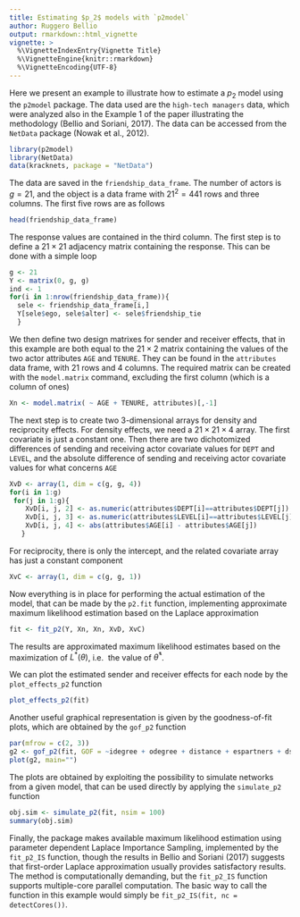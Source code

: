 ```yaml
---
title: Estimating $p_2$ models with `p2model`
author: Ruggero Bellio
output: rmarkdown::html_vignette
vignette: >
  %\VignetteIndexEntry{Vignette Title}
  %\VignetteEngine{knitr::rmarkdown}
  %\VignetteEncoding{UTF-8}
---
```


Here we present an example to illustrate how to estimate a $p_2$ model using
the `p2model` package.  The data used are the `high-tech managers` data, which were analyzed also in the  Example 1 of the paper illustrating 
the methodology (Bellio and Soriani, 2017). The data can be accessed
from the `NetData` package (Nowak et al., 2012).

```r
library(p2model)
library(NetData)
data(kracknets, package = "NetData")
```

The data are saved in the `friendship_data_frame`. The number of actors is $g=21$, and the object is a  data frame
with $21^2=441$ rows and three columns. The first five rows are as follows
```r
head(friendship_data_frame)
```
The response values are contained in the third column.  The first step is to define a $21 \times 21$ adjacency matrix containing the response. This can be done with a simple loop
```r
g <- 21
Y <- matrix(0, g, g)
ind <- 1
for(i in 1:nrow(friendship_data_frame)){
  sele <- friendship_data_frame[i,]
  Y[sele$ego, sele$alter] <- sele$friendship_tie 	
  }
```
We then define two design matrixes for sender and receiver effects, that in this example are both equal to the $21 \times 2$
matrix containing the values of the two actor attributes `AGE` and 
`TENURE`. They  can be found in the `attributes` data frame,
with 21 rows and 4 columns. The required  matrix  can be created with the `model.matrix` command, excluding the first column (which is a 
column of ones)
```r
Xn <- model.matrix( ~ AGE + TENURE, attributes)[,-1]     
```
The next step is to create two 3-dimensional arrays for density and reciprocity effects. For density effects, we need a $21 \times 21 \times 4$ 
array. The first covariate is just a constant one. Then there are two 
dichotomized differences of sending and receiving actor covariate values for `DEPT` and `LEVEL`, and  the absolute difference of sending and receiving actor covariate values
for what concerns `AGE`
```r
XvD <- array(1, dim = c(g, g, 4))
for(i in 1:g)
 for(j in 1:g){ 
    XvD[i, j, 2] <- as.numeric(attributes$DEPT[i]==attributes$DEPT[j])
    XvD[i, j, 3] <- as.numeric(attributes$LEVEL[i]==attributes$LEVEL[j])
    XvD[i, j, 4] <- abs(attributes$AGE[i] - attributes$AGE[j])
   }
```
For reciprocity, there is only the intercept, and the related covariate array has just a  constant component
```r
XvC <- array(1, dim = c(g, g, 1))     
```
Now everything is in place for performing the actual estimation of the model,
that can be made by the `p2.fit` function, implementing approximate maximum
likelihood estimation based on the Laplace approximation
```r
fit <- fit_p2(Y, Xn, Xn, XvD, XvC)    
```
The results are approximated maximum likelihood estimates based on the maximization of $L^*(\theta)$, i.e. 
the value of $\hat\theta^*$. 


We can plot the estimated sender and receiver effects for each node by
the `plot_effects_p2` function
```r
plot_effects_p2(fit)
```

Another useful graphical representation is given by the goodness-of-fit plots, which
are obtained by the `gof_p2` function
```r
par(mfrow = c(2, 3))
g2 <- gof_p2(fit, GOF = ~idegree + odegree + distance + espartners + dspartners + triadcensus)
plot(g2, main="")
```

The plots are obtained by exploiting  the possibility to simulate networks from a given model, 
that can be used directly by applying the 
`simulate_p2` function
```r
obj.sim <- simulate_p2(fit, nsim = 100)
summary(obj.sim)
```
Finally, the package makes available maximum likelihood estimation using 
parameter dependent Laplace Importance Sampling, implemented by the `fit_p2_IS`
function, though the results in Bellio and Soriani (2017) suggests that first-order
Laplace approximation usually provides satisfactory results. The method is computationally
demanding, but the `fit_p2_IS` function supports multiple-core parallel computation. The
basic way to call the function in this example would  simply  be `fit_p2_IS(fit, nc = detectCores())`.

